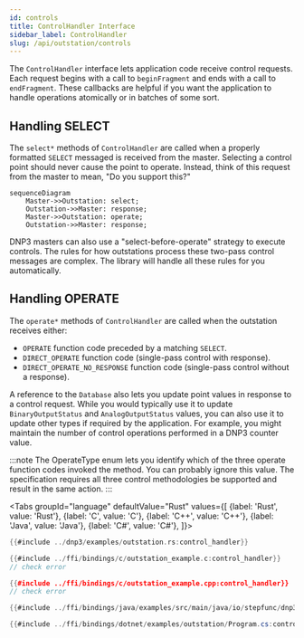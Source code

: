 ```yaml
---
id: controls
title: ControlHandler Interface
sidebar_label: ControlHandler
slug: /api/outstation/controls
---
```



The `ControlHandler` interface lets application code receive control requests. Each request begins with a call to `beginFragment` and ends
with a call to `endFragment`. These callbacks are helpful if you want the application to handle operations atomically or in batches of some sort. 


## Handling SELECT

The `select*` methods of `ControlHandler` are called when a properly formatted `SELECT` messaged is received from the master.  Selecting a control
point should never cause the point to operate.  Instead, think of this request from the master to mean, "Do you support this?"

```mermaid
sequenceDiagram
    Master->>Outstation: select;
    Outstation->>Master: response;
    Master->>Outstation: operate;
    Outstation->>Master: response;
```

DNP3 masters can also use a "select-before-operate" strategy to execute controls. The rules for how outstations process these
two-pass control messages are complex. The library will handle all these rules for you automatically.

## Handling OPERATE

The `operate*` methods of `ControlHandler` are called when the outstation receives either:

* `OPERATE` function code preceded by a matching `SELECT`.
* `DIRECT_OPERATE` function code (single-pass control with response).
* `DIRECT_OPERATE_NO_RESPONSE` function code (single-pass control without a response).

A reference to the `Database` also lets you update point values in response to a control request. While you would typically use it to update `BinaryOutputStatus` and `AnalogOutputStatus` values, you can also use it to update other types if required by the application.
For example, you might maintain the number of control operations performed in a DNP3 counter value.

:::note
The OperateType enum lets you identify which of the three operate function codes invoked the method. You can probably ignore this value. The specification requires all three control methodologies be supported and result in the same action.
:::

<Tabs
groupId="language"
defaultValue="Rust"
values={[
{label: 'Rust', value: 'Rust'},
{label: 'C', value: 'C'},
{label: 'C++', value: 'C++'},
{label: 'Java', value: 'Java'},
{label: 'C#', value: 'C#'},
]}>
<TabItem value="Rust">

```rust
{{#include ../dnp3/examples/outstation.rs:control_handler}}
```

</TabItem>
<TabItem value="C">

```c
{{#include ../ffi/bindings/c/outstation_example.c:control_handler}}
// check error
```

</TabItem>
<TabItem value="C++">

```cpp
{{#include ../ffi/bindings/c/outstation_example.cpp:control_handler}}
// check error
```

</TabItem>
<TabItem value="Java">

```java
{{#include ../ffi/bindings/java/examples/src/main/java/io/stepfunc/dnp3/examples/OutstationExample.java:control_handler}}
```

</TabItem>
<TabItem value="C#">

```csharp
{{#include ../ffi/bindings/dotnet/examples/outstation/Program.cs:control_handler}}
```

</TabItem>
</Tabs>
